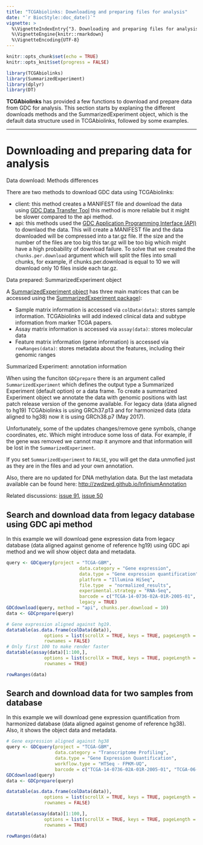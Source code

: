 ```yaml
---
title: "TCGAbiolinks: Downloading and preparing files for analysis"
date: "`r BiocStyle::doc_date()`"
vignette: >
  %\VignetteIndexEntry{"3. Downloading and preparing files for analysis"}
  %\VignetteEngine{knitr::rmarkdown}
  %\VignetteEncoding{UTF-8}
---
```


```r
knitr::opts_chunk$set(echo = TRUE)
knitr::opts_knit$set(progress = FALSE)
```

```r
library(TCGAbiolinks)
library(SummarizedExperiment)
library(dplyr)
library(DT)
```

**TCGAbiolinks** has provided a few functions to download and prepare data from GDC for analysis.
This section starts by explaning the different downloads methods and the SummarizedExperiment object, which 
is the default data structure used in TCGAbiolinks, followed by some examples.


---

# Downloading and preparing data for analysis

<div class="panel panel-info">
<div class="panel-heading">Data download: Methods differences</div>
<div class="panel-body">


There are two methods to download GDC data using TCGAbiolinks:

- client: this method creates a MANIFEST file and download the data using [GDC Data Transfer Tool](https://gdc.cancer.gov/access-data/gdc-data-transfer-tool)
    this method is more reliable but it might be slower compared to the api method.
- api: this methods used the [GDC Application Programming Interface (API)](https://gdc.cancer.gov/developers/gdc-application-programming-interface-api) to downlaod the data.
    This will create a MANIFEST file and the data downloaded will be compressed into a tar.gz file. If the size and the number of the files are too big this tar.gz will be too big
    whicih might have a high probability of download failure. To solve that we created the `chunks.per.download` argument which will split the files
    into small chunks, for example, if chunks.per.download is equal to 10 we will download only 10 files inside each tar.gz.

</div>
</div>



<div class="panel panel-info">
<div class="panel-heading">Data prepared: SummarizedExperiment object</div>
<div class="panel-body">


A [SummarizedExperiment object](http://www.nature.com/nmeth/journal/v12/n2/fig_tab/nmeth.3252_F2.html) 
has three main matrices that can be accessed using the [SummarizedExperiment package](http://bioconductor.org/packages/SummarizedExperiment/)): 

- Sample matrix information is accessed via `colData(data)`: stores sample information. TCGAbiolinks will add indexed clinical data and subtype information from marker TCGA papers.
- Assay matrix information is accessed via `assay(data)`: stores molecular data 
- Feature matrix information (gene information) is accessed via `rowRanges(data)`: stores metadata about the features, including their genomic ranges

</div>
</div>

<div class="panel panel-warning">
<div class="panel-heading">Summarized Experiment: annotation information</div>
<div class="panel-body">


When using the funciton `GDCprepare` there is an argument called `SummarizedExperiment`
which defines the output type a Summarized Experiment (default option) or a data frame.
To create a summarized Experiment object we annotate the data with genomic positions
with last patch release version of the genome available. 
For legacy data (data aligned to hg19) TCGAbiolinks is using GRCh37.p13 and for 
harmonized data (data aligned to hg38) now it is using GRCh38.p7 (May 2017).

Unfortunately, some of the updates changes/remove gene symbols, change coordinates, etc. 
Which might introduce some loss of data. For example, if the gene was removed we cannot map
it anymore and that information will be lost in the `SummarizedExperiment`.

If you set `SummarizedExperiment` to `FALSE`, you will get the data unmofied 
just as they are in the files and ad your own annotation.

Also, there are no updated for DNA methylation data. But the last metadata available can be found
here: [http://zwdzwd.github.io/InfiniumAnnotation](http://zwdzwd.github.io/InfiniumAnnotation)

Related discussions: [issue 91](https://github.com/BioinformaticsFMRP/TCGAbiolinks/issues/91),
[issue 50](https://github.com/BioinformaticsFMRP/TCGAbiolinks/issues/50)

</div>
</div>


## Search and download data from legacy database using GDC api method

In this example we will download gene expression data from legacy database (data 
aligned against genome of reference hg19) using GDC api method and  we will show object data and metadata.
```r
query <- GDCquery(project = "TCGA-GBM",
                           data.category = "Gene expression",
                           data.type = "Gene expression quantification",
                           platform = "Illumina HiSeq", 
                           file.type  = "normalized_results",
                           experimental.strategy = "RNA-Seq",
                           barcode = c("TCGA-14-0736-02A-01R-2005-01", "TCGA-06-0211-02A-02R-2005-01"),
                           legacy = TRUE)
GDCdownload(query, method = "api", chunks.per.download = 10)
data <- GDCprepare(query)
```
```r
# Gene expression aligned against hg19.
datatable(as.data.frame(colData(data)), 
              options = list(scrollX = TRUE, keys = TRUE, pageLength = 5), 
              rownames = FALSE)
# Only first 100 to make render faster
datatable(assay(data)[1:100,], 
              options = list(scrollX = TRUE, keys = TRUE, pageLength = 5), 
              rownames = TRUE)

rowRanges(data)
```


## Search and download data for two samples from database

In this example we will download gene expression quantification from harmonized database 
(data aligned against genome of reference hg38).
Also, it shows the object data and metadata.

```r
# Gene expression aligned against hg38
query <- GDCquery(project = "TCGA-GBM",
                  data.category = "Transcriptome Profiling",
                  data.type = "Gene Expression Quantification", 
                  workflow.type = "HTSeq - FPKM-UQ",
                  barcode = c("TCGA-14-0736-02A-01R-2005-01", "TCGA-06-0211-02A-02R-2005-01"))
GDCdownload(query)
data <- GDCprepare(query)
```
```r
datatable(as.data.frame(colData(data)), 
              options = list(scrollX = TRUE, keys = TRUE, pageLength = 5), 
              rownames = FALSE)

datatable(assay(data)[1:100,], 
              options = list(scrollX = TRUE, keys = TRUE, pageLength = 5), 
              rownames = TRUE)

rowRanges(data)
```
